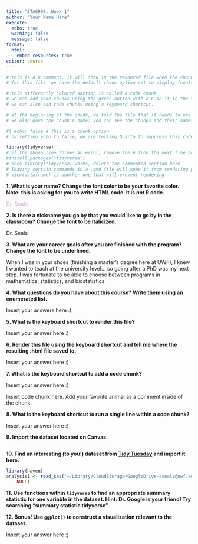```yaml
---
title: "STA6990: Week 1"
author: "Your Name Here"
execute:
  echo: true
  warning: false
  message: false
format: 
  html:
    embed-resources: true
editor: source
---
```


<!-- This is a HTML comment. It will not appear in the rendered file. -->

```r
# this is a R comment. it will show in the rendered file when the chunk is set to display
# for this file, we have the default chunk option set to display (controlled by the `echo` option in the yaml)

# this differently colored section is called a code chunk
# we can add code chunks using the green button with a C on it in the toolbar
# we can also add code chunks using a keyboard shortcut.

# at the beginning of the chunk, we told the file that it needs to use R to analyze what is here
# we also gave the chunk a name; you can see the chunks and their names at the bottom of this panel
```

```r
#| echo: false # this is a chunk option
# by setting echo to false, we are telling Quarto to suppress this code chunk in the output
```

```r
library(tidyverse)
# if the above line throws an error, remove the # from the next line and run it
#install.packages("tidyverse")
# once library(tidyverse) works, delete the commented section here
# leaving certain commands in a .qmd file will keep it from rendering properly
# view(dataframe) is another one that will prevent rendering
```

**1. What is your name? Change the font color to be your favorite color. Note: this is asking for you to write HTML code. It is *not* R code.**

<font color="#d7a2db">Dr. Seals</font>

**2. Is there a nickname you go by that you would like to go by in the classroom? Change the font to be Italicized.**

Dr. Seals

**3. What are your career goals after you are finished with the program? Change the font to be underlined.**

When I was in your shoes (finishing a master's degree here at UWF), I knew I wanted to teach at the university level... so going after a PhD was my next step. I was fortunate to be able to choose between programs in mathematics, statistics, and biostatistics.

**4. What questions do you have about this course? Write them using an enumerated list.**

Insert your answers here :)

**5. What is the keyboard shortcut to render this file?**

Insert your answer here :)

**6. Render this file using the keyboard shortcut and tell me where the resulting .html file saved to.**

Insert your answer here :)

**7. What is the keyboard shortcut to add a code chunk?**

Insert your answer here :)

Insert code chunk here. Add your favorite animal as a comment inside of the chunk.

**8. What is the keyboard shortcut to run a single line within a code chunk?**

Insert your answer here :)

**9. Import the dataset located on Canvas.**

```r

```

**10. Find an interesting (to you!) dataset from [Tidy Tuesday](https://github.com/rfordatascience/tidytuesday) and import it here.**

```r
library(haven)
analysis1 <- read_sas("~/Library/CloudStorage/GoogleDrive-sseals@uwf.edu/My Drive/STA6235 Modeling in Regression/0-data/analysis1.sas7bdat", 
    NULL)
```


**11. Use functions within `tidyverse` to find an appropriate summary statistic for one variable in the dataset. Hint: Dr. Google is your friend! Try searching "summary statistic tidyverse".**



**12. Bonus! Use `ggplot()` to construct a visualization relevant to the dataset.**

Insert your answer here :)
